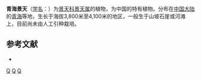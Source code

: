 {{Speciesbox 
| genus = Sedum
| species = tsinghaicum
| authority = [[傅坤俊|K. T. Fu]]
}}

'''青海景天'''（[[学名|学名]]：{{lang|la|''Sedum tsinghaicum''}}）为[[景天科|景天科]][[景天属|景天属]]的植物，为中国的特有植物。分布在[[中国大陆|中国大陆]]的[[青海|青海]]等地，生长于海拔3,800米至4,100米的地区，一般生于山坡石崖或河滩上，目前尚未由人工引种栽培。

== 参考文献 ==
{{refbegin}}
* {{cite web| url =http://www.bioinfo.cn/db05/KmzwSpecies.php?action=view&id=6379| title =青海景天| work =中国高等植物数据库全库| publisher =中国科学院微生物研究所| author =昆明植物研究所| accessdate =2009-02-25| deadurl =yes| archiveurl =https://web.archive.org/web/20160305044248/http://www.bioinfo.cn/db05/KmzwSpecies.php?action=view&id=6379| archivedate =2016-03-05}}
{{refend}}
{{Taxonbar|from=Q15232281}}

{{DEFAULTSORT:Sedum tsinghaicum}}
[[Category:景天属|Q]]
[[Category:中國特有植物|Q]]
[[Category:青海植物|Q]]